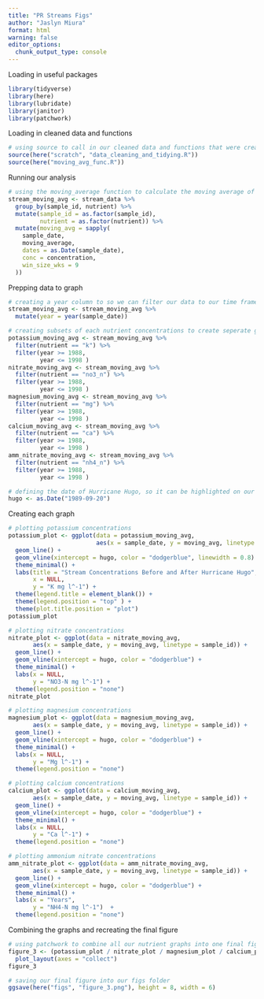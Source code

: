 ```yaml
---
title: "PR Streams Figs"
author: "Jaslyn Miura"
format: html
warning: false
editor_options: 
  chunk_output_type: console
---
```




Loading in useful packages
```r

library(tidyverse)
library(here)
library(lubridate)
library(janitor)
library(patchwork)

```

Loading in cleaned data and functions
```r

# using source to call in our cleaned data and functions that were created in a separate R script
source(here("scratch", "data_cleaning_and_tidying.R"))
source(here("moving_avg_func.R"))

```

Running our analysis
```r

# using the moving_average function to calculate the moving average of concentrations
stream_moving_avg <- stream_data %>% 
  group_by(sample_id, nutrient) %>% 
  mutate(sample_id = as.factor(sample_id),
         nutrient = as.factor(nutrient)) %>% 
  mutate(moving_avg = sapply(
    sample_date,
    moving_average,
    dates = as.Date(sample_date),
    conc = concentration,
    win_size_wks = 9
  ))

```

Prepping data to graph
```r

# creating a year column to so we can filter our data to our time frame of interest (1989-1998)
stream_moving_avg <- stream_moving_avg %>% 
  mutate(year = year(sample_date))

# creating subsets of each nutrient concentrations to create seperate graphs
potassium_moving_avg <- stream_moving_avg %>% 
  filter(nutrient == "k") %>% 
  filter(year >= 1988,
         year <= 1998 )
nitrate_moving_avg <- stream_moving_avg %>% 
  filter(nutrient == "no3_n") %>% 
  filter(year >= 1988,
         year <= 1998 )
magnesium_moving_avg <- stream_moving_avg %>% 
  filter(nutrient == "mg") %>% 
  filter(year >= 1988,
         year <= 1998 )
calcium_moving_avg <- stream_moving_avg %>% 
  filter(nutrient == "ca") %>% 
  filter(year >= 1988,
         year <= 1998 )
amm_nitrate_moving_avg <- stream_moving_avg %>% 
  filter(nutrient == "nh4_n") %>% 
  filter(year >= 1988,
         year <= 1998 )

# defining the date of Hurricane Hugo, so it can be highlighted on our graph
hugo <- as.Date("1989-09-20")

```

Creating each graph
```r

# plotting potassium concentrations
potassium_plot <- ggplot(data = potassium_moving_avg,
                         aes(x = sample_date, y = moving_avg, linetype = sample_id)) +
  geom_line() +
  geom_vline(xintercept = hugo, color = "dodgerblue", linewidth = 0.8) +
  theme_minimal() + 
  labs(title = "Stream Concentrations Before and After Hurricane Hugo",
       x = NULL,
       y = "K mg l^-1") + 
  theme(legend.title = element_blank()) +
  theme(legend.position = "top" ) +
  theme(plot.title.position = "plot")
potassium_plot

# plotting nitrate concentrations
nitrate_plot <- ggplot(data = nitrate_moving_avg,
       aes(x = sample_date, y = moving_avg, linetype = sample_id)) +
  geom_line() +
  geom_vline(xintercept = hugo, color = "dodgerblue") +
  theme_minimal() + 
  labs(x = NULL,
       y = "NO3-N mg l^-1") +
  theme(legend.position = "none")
nitrate_plot

# plotting magnesium concentrations
magnesium_plot <- ggplot(data = magnesium_moving_avg,
       aes(x = sample_date, y = moving_avg, linetype = sample_id)) +
  geom_line() +
  geom_vline(xintercept = hugo, color = "dodgerblue") +
  theme_minimal() +
  labs(x = NULL,
       y = "Mg l^-1") + 
  theme(legend.position = "none")

# plotting calcium concentrations
calcium_plot <- ggplot(data = calcium_moving_avg,
       aes(x = sample_date, y = moving_avg, linetype = sample_id)) +
  geom_line() + 
  geom_vline(xintercept = hugo, color = "dodgerblue") +
  theme_minimal() +
  labs(x = NULL,
       y = "Ca l^-1") + 
  theme(legend.position = "none")

# plotting ammonium nitrate concentrations
amm_nitrate_plot <- ggplot(data = amm_nitrate_moving_avg,
       aes(x = sample_date, y = moving_avg, linetype = sample_id)) +
  geom_line() + 
  geom_vline(xintercept = hugo, color = "dodgerblue") +
  theme_minimal() +
  labs(x = "Years",
       y = "NH4-N mg l^-1")  +
  theme(legend.position = "none")

```

Combining the graphs and recreating the final figure
```r

# using patchwork to combine all our nutrient graphs into one final figure
figure_3 <- (potassium_plot / nitrate_plot / magnesium_plot / calcium_plot / amm_nitrate_plot) + 
  plot_layout(axes = "collect")
figure_3

# saving our final figure into our figs folder
ggsave(here("figs", "figure_3.png"), height = 8, width = 6)

```

